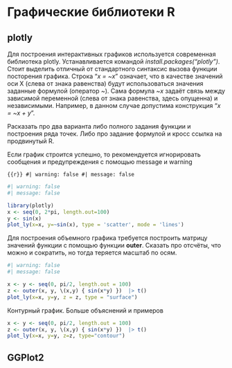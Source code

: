 # Графические библиотеки R

## plotly

Для построения интерактивных графиков используется современная библиотека plotly. Устанавливается командой *install.packages("plotly")*. Стоит выделить отличный от стандартного синтаксис вызова функции посторения графика. Строка "*x = \~x*" означает, что в качестве значений оси X (слева от знака равенства) будут использоваться значения заданные формулой (оператор *\~*). Сама формула *\~x* задаёт связь между зависимой переменной (слева от знака равенства, здесь опущенна) и независимыми. Например, в данном случае допустима конструкция "*x = \~x + y*".

Расказать про два варианта либо полного задания функции и построения ряда точек. Либо про задание формулой и кросс ссылка на продвинутый R.

::: callout-tip
Если график строится успешно, то рекомендуется игнорировать сообщения и предупреждения с помощью message и warning

```{{r}}
#| warning: false
#| message: false
```
:::

```r
#| warning: false
#| message: false

library(plotly)
x <- seq(0, 2*pi, length.out=100)
y <- sin(x)
plot_ly(x=x, y=~sin(x), type = 'scatter', mode = 'lines')
```

Для построения объемного графика требуется построить матрицу значений функции с помощью функции **outer**. Сказать про отсчёты, что можно и сократить, но тогда теряется масштаб по осям.

```r
#| warning: false
#| message: false

x <- y <- seq(0, pi/2, length.out = 100)
z <- outer(x, y, \(x,y) { sin(x*y) })  |> t()
plot_ly(x=x, y=y, z = z, type = "surface")
```

Контурный график. Больше объяснений и примеров

```r
x <- y <- seq(0, pi/2, length.out = 100)
z <- outer(x, y, \(x,y) { sin(x*y) })  |> t()
plot_ly(x=x, y=y, z=z, type="contour")
```

## GGPlot2

